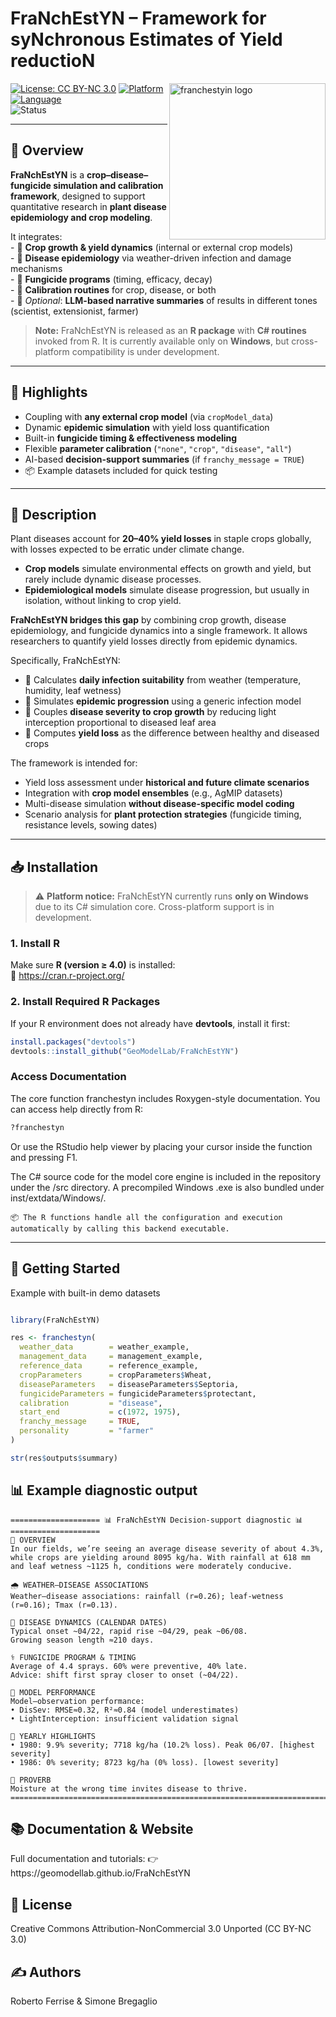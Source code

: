 # FraNchEstYN – Framework for syNchronous Estimates of Yield reductioN

<img src="man/figures/logo.png" alt="franchestyin logo" width="250" align="right"/>

[![License: CC BY-NC 3.0](https://img.shields.io/badge/License-CC%20BY--NC%203.0-lightgrey.svg)](https://creativecommons.org/licenses/by-nc/3.0/)
[![Platform](https://img.shields.io/badge/platform-Windows--only-blue)](https://microsoft.com)  
[![Language](https://img.shields.io/badge/language-R%20%7C%20C%23-purple)](https://cran.r-project.org/)  
![Status](https://img.shields.io/badge/status-active-brightgreen)

---

## 📖 Overview
**FraNchEstYN** is a **crop–disease–fungicide simulation and calibration framework**, designed to support quantitative research in **plant disease epidemiology and crop modeling**.  

It integrates:  
- 🌱 **Crop growth & yield dynamics** (internal or external crop models)  
- 🦠 **Disease epidemiology** via weather-driven infection and damage mechanisms  
- 💊 **Fungicide programs** (timing, efficacy, decay)  
- 🔬 **Calibration routines** for crop, disease, or both  
- 🤖 *Optional*: **LLM-based narrative summaries** of results in different tones (scientist, extensionist, farmer)  

> **Note:** FraNchEstYN is released as an **R package** with **C# routines** invoked from R. It is currently available only on **Windows**, but cross-platform compatibility is under development. 

---

## 🚀 Highlights

- Coupling with **any external crop model** (via `cropModel_data`)  
- Dynamic **epidemic simulation** with yield loss quantification  
- Built-in **fungicide timing & effectiveness modeling**  
- Flexible **parameter calibration** (`"none"`, `"crop"`, `"disease"`, `"all"`)  
- AI-based **decision-support summaries** (if `franchy_message = TRUE`)  
- 📦 Example datasets included for quick testing  

---

## 📘 Description

Plant diseases account for **20–40% yield losses** in staple crops globally, with losses expected to be erratic under climate change.  

- **Crop models** simulate environmental effects on growth and yield, but rarely include dynamic disease processes.  
- **Epidemiological models** simulate disease progression, but usually in isolation, without linking to crop yield.  

**FraNchEstYN bridges this gap** by combining crop growth, disease epidemiology, and fungicide dynamics into a single framework. It allows researchers to quantify yield losses directly from epidemic dynamics.  

Specifically, FraNchEstYN:  

- 📅 Calculates **daily infection suitability** from weather (temperature, humidity, leaf wetness)  
- 🦠 Simulates **epidemic progression** using a generic infection model  
- 🌱 Couples **disease severity to crop growth** by reducing light interception proportional to diseased leaf area  
- 🌾 Computes **yield loss** as the difference between healthy and diseased crops  

The framework is intended for:  

- Yield loss assessment under **historical and future climate scenarios**  
- Integration with **crop model ensembles** (e.g., AgMIP datasets)  
- Multi-disease simulation **without disease-specific model coding**  
- Scenario analysis for **plant protection strategies** (fungicide timing, resistance levels, sowing dates)  

---

## 📥 Installation

> ⚠️ **Platform notice:** FraNchEstYN currently runs **only on Windows** due to its C# simulation core. Cross-platform support is in development.

### 1. Install R

Make sure **R (version ≥ 4.0)** is installed:  
🔗 [https://cran.r-project.org/](https://cran.r-project.org/)

### 2. Install Required R Packages

If your R environment does not already have **devtools**, install it first:

```r
install.packages("devtools")
devtools::install_github("GeoModelLab/FraNchEstYN")
```

### Access Documentation    
The core function franchestyn includes Roxygen-style documentation. You can access help directly from R:

```r
?franchestyn
```
Or use the RStudio help viewer by placing your cursor inside the function and pressing F1.

The C# source code for the model core engine is included in the repository under the /src directory. A precompiled Windows .exe is also bundled under inst/extdata/Windows/.

    📦 The R functions handle all the configuration and execution automatically by calling this backend executable.

---

## 🏃 Getting Started

Example with built-in demo datasets

```r

library(FraNchEstYN)

res <- franchestyn(
  weather_data        = weather_example,
  management_data     = management_example,
  reference_data      = reference_example,
  cropParameters      = cropParameters$Wheat,
  diseaseParameters   = diseaseParameters$Septoria,
  fungicideParameters = fungicideParameters$protectant,
  calibration         = "disease",
  start_end           = c(1972, 1975),
  franchy_message     = TRUE,
  personality         = "farmer"
)

str(res$outputs$summary)
```
## 📊 Example diagnostic output

```
==================== 📊 FraNchEstYN Decision-support diagnostic 📊 ====================
🧐 OVERVIEW
In our fields, we’re seeing an average disease severity of about 4.3%,
while crops are yielding around 8095 kg/ha. With rainfall at 618 mm
and leaf wetness ~1125 h, conditions were moderately conducive.

🌧️ WEATHER–DISEASE ASSOCIATIONS
Weather–disease associations: rainfall (r=0.26); leaf-wetness (r=0.16); Tmax (r=0.13).

🍄 DISEASE DYNAMICS (CALENDAR DATES)
Typical onset ~04/22, rapid rise ~04/29, peak ~06/08.
Growing season length ≈210 days.

⚕️ FUNGICIDE PROGRAM & TIMING
Average of 4.4 sprays. 60% were preventive, 40% late.
Advice: shift first spray closer to onset (~04/22).

🤖 MODEL PERFORMANCE
Model–observation performance:
• DisSev: RMSE≈0.32, R²≈0.84 (model underestimates)
• LightInterception: insufficient validation signal

📅 YEARLY HIGHLIGHTS
• 1980: 9.9% severity; 7718 kg/ha (10.2% loss). Peak 06/07. [highest severity]
• 1986: 0% severity; 8723 kg/ha (0% loss). [lowest severity]

💬 PROVERB
Moisture at the wrong time invites disease to thrive.
======================================================================================
```
## 📚 Documentation & Website
Full documentation and tutorials:
👉 https://geomodellab.github.io/FraNchEstYN 

## 📄 License
Creative Commons Attribution-NonCommercial 3.0 Unported (CC BY-NC 3.0)

## ✍ Authors
Roberto Ferrise & Simone Bregaglio

